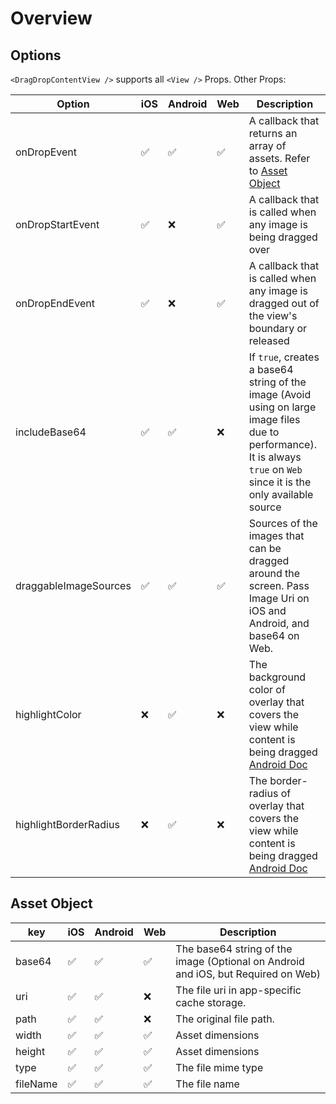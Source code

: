 # Overview

## Options

`<DragDropContentView />` supports all `<View />` Props. Other Props:

| Option                | iOS | Android | Web | Description                                                                                                                                                                                                                      |
| --------------------- | --- | ------- | --- | -------------------------------------------------------------------------------------------------------------------------------------------------------------------------------------------------------------------------------- |
| onDropEvent           | ✅  | ✅      | ✅  | A callback that returns an array of assets. Refer to [Asset Object](#asset-object)                                                                                                                                               |
| onDropStartEvent      | ✅  | ❌      | ✅  | A callback that is called when any image is being dragged over                                                                                                                                                                   |
| onDropEndEvent        | ✅  | ❌      | ✅  | A callback that is called when any image is dragged out of the view's boundary or released                                                                                                                                       |
| includeBase64         | ✅  | ✅      | ❌  | If `true`, creates a base64 string of the image (Avoid using on large image files due to performance). It is always `true` on `Web` since it is the only available source                                                                                                                            |
| draggableImageSources | ✅  | ✅      | ✅  | Sources of the images that can be dragged around the screen. Pass Image Uri on iOS and Android, and base64 on Web.
| highlightColor        | ❌  | ✅      | ❌  | The background color of overlay that covers the view while content is being dragged [Android Doc](<https://developer.android.com/reference/kotlin/androidx/draganddrop/DropHelper.Options.Builder#setHighlightColor(int)>)       |
| highlightBorderRadius | ❌  | ✅      | ❌  | The border-radius of overlay that covers the view while content is being dragged [Android Doc](<https://developer.android.com/reference/kotlin/androidx/draganddrop/DropHelper.Options.Builder#setHighlightCornerRadiusPx(int)>) |

## Asset Object

| key      | iOS | Android | Web | Description                                 |
| -------- | --- | ------- | --- | ------------------------------------------- |
| base64   | ✅  | ✅      | ✅  | The base64 string of the image (Optional on Android and iOS, but Required on Web)   |
| uri      | ✅  | ✅      | ❌  | The file uri in app-specific cache storage.   |
| path     | ✅  | ✅      | ❌  | The original file path.                      |
| width    | ✅  | ✅      | ✅  | Asset dimensions                            |
| height   | ✅  | ✅      | ✅  | Asset dimensions                            |
| type     | ✅  | ✅      | ✅  | The file mime type                           |
| fileName  | ✅  | ✅      | ✅  | The file name                                |
